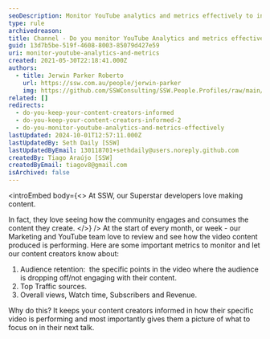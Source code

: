 ```yaml
---
seoDescription: Monitor YouTube analytics and metrics effectively to inform content creators about audience engagement, top traffic sources, and overall performance.
type: rule
archivedreason:
title: Channel - Do you monitor YouTube Analytics and metrics effectively?
guid: 13d7b5be-519f-4608-8003-85079d427e59
uri: monitor-youtube-analytics-and-metrics
created: 2021-05-30T22:18:41.000Z
authors:
  - title: Jerwin Parker Roberto
    url: https://ssw.com.au/people/jerwin-parker
    img: https://github.com/SSWConsulting/SSW.People.Profiles/raw/main/Jerwin-Parker/Images/Jerwin-Parker-Profile.jpg
related: []
redirects:
  - do-you-keep-your-content-creators-informed
  - do-you-keep-your-content-creators-informed-2
  - do-you-monitor-youtube-analytics-and-metrics-effectively
lastUpdated: 2024-10-01T12:57:11.000Z
lastUpdatedBy: Seth Daily [SSW]
lastUpdatedByEmail: 130118701+sethdaily@users.noreply.github.com
createdBy: Tiago Araújo [SSW]
createdByEmail: tiagov8@gmail.com
isArchived: false
---
```


<introEmbed
  body={<>
At SSW, our Superstar developers love making content.

In fact, they love seeing how the community engages and consumes the content they create.
  </>}
/>
At the start of every month, or week - our Marketing and YouTube team love to review and see how the video content produced is performing. Here are some important metrics to monitor and let our content creators know about:

1. Audience retention:  the specific points in the video where the audience is dropping off/not engaging with their content.
2. Top Traffic sources.
3. Overall views, Watch time, Subscribers and Revenue.

Why do this? It keeps your content creators informed in how their specific video is performing and most importantly gives them a picture of what to focus on in their next talk.
